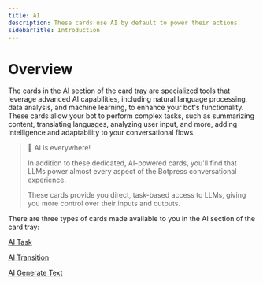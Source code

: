 ```yaml
---
title: AI
description: These cards use AI by default to power their actions.
sidebarTitle: Introduction
---
```


# Overview

The cards in the AI section of the card tray are specialized tools that leverage advanced AI capabilities, including natural language processing, data analysis, and machine learning, to enhance your bot's functionality. These cards allow your bot to perform complex tasks, such as summarizing content, translating languages, analyzing user input, and more, adding intelligence and adaptability to your conversational flows.

> 📘 AI is everywhere!
>
> In addition to these dedicated, AI-powered cards, you'll find that LLMs power almost every aspect of the Botpress conversational experience.
>
> These cards provide you direct, task-based access to LLMs, giving you more control over their inputs and outputs.

There are three types of cards made available to you in the AI section of the card tray:

[AI Task]()

[AI Transition]()

[AI Generate Text]()
